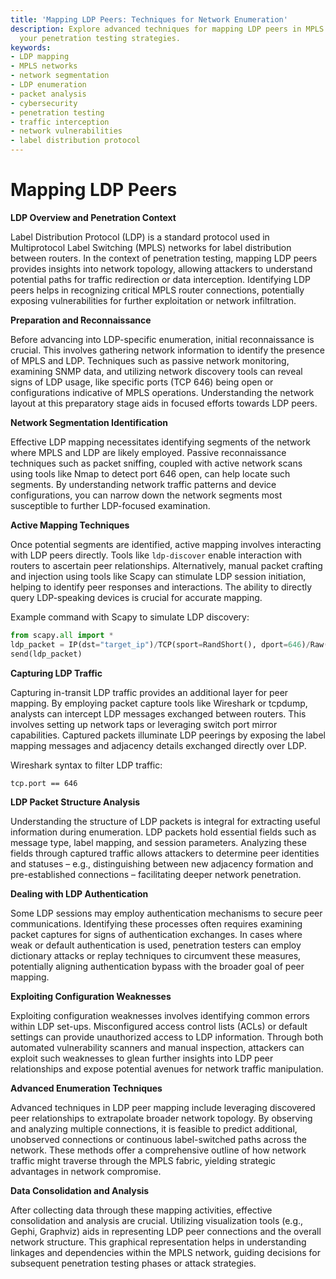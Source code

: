 ```yaml
---
title: 'Mapping LDP Peers: Techniques for Network Enumeration'
description: Explore advanced techniques for mapping LDP peers in MPLS networks, enhancing
  your penetration testing strategies.
keywords:
- LDP mapping
- MPLS networks
- network segmentation
- LDP enumeration
- packet analysis
- cybersecurity
- penetration testing
- traffic interception
- network vulnerabilities
- label distribution protocol
---
```


# Mapping LDP Peers

**LDP Overview and Penetration Context**

Label Distribution Protocol (LDP) is a standard protocol used in Multiprotocol Label Switching (MPLS) networks for label distribution between routers. In the context of penetration testing, mapping LDP peers provides insights into network topology, allowing attackers to understand potential paths for traffic redirection or data interception. Identifying LDP peers helps in recognizing critical MPLS router connections, potentially exposing vulnerabilities for further exploitation or network infiltration.

**Preparation and Reconnaissance**

Before advancing into LDP-specific enumeration, initial reconnaissance is crucial. This involves gathering network information to identify the presence of MPLS and LDP. Techniques such as passive network monitoring, examining SNMP data, and utilizing network discovery tools can reveal signs of LDP usage, like specific ports (TCP 646) being open or configurations indicative of MPLS operations. Understanding the network layout at this preparatory stage aids in focused efforts towards LDP peers.

**Network Segmentation Identification**

Effective LDP mapping necessitates identifying segments of the network where MPLS and LDP are likely employed. Passive reconnaissance techniques such as packet sniffing, coupled with active network scans using tools like Nmap to detect port 646 open, can help locate such segments. By understanding network traffic patterns and device configurations, you can narrow down the network segments most susceptible to further LDP-focused examination.

**Active Mapping Techniques**

Once potential segments are identified, active mapping involves interacting with LDP peers directly. Tools like `ldp-discover` enable interaction with routers to ascertain peer relationships. Alternatively, manual packet crafting and injection using tools like Scapy can stimulate LDP session initiation, helping to identify peer responses and interactions. The ability to directly query LDP-speaking devices is crucial for accurate mapping.

Example command with Scapy to simulate LDP discovery:
```python
from scapy.all import *
ldp_packet = IP(dst="target_ip")/TCP(sport=RandShort(), dport=646)/Raw(load="LDP Payload Data")
send(ldp_packet)
```

**Capturing LDP Traffic**

Capturing in-transit LDP traffic provides an additional layer for peer mapping. By employing packet capture tools like Wireshark or tcpdump, analysts can intercept LDP messages exchanged between routers. This involves setting up network taps or leveraging switch port mirror capabilities. Captured packets illuminate LDP peerings by exposing the label mapping messages and adjacency details exchanged directly over LDP.

Wireshark syntax to filter LDP traffic:
```
tcp.port == 646
```

**LDP Packet Structure Analysis**

Understanding the structure of LDP packets is integral for extracting useful information during enumeration. LDP packets hold essential fields such as message type, label mapping, and session parameters. Analyzing these fields through captured traffic allows attackers to determine peer identities and statuses – e.g., distinguishing between new adjacency formation and pre-established connections – facilitating deeper network penetration.

**Dealing with LDP Authentication**

Some LDP sessions may employ authentication mechanisms to secure peer communications. Identifying these processes often requires examining packet captures for signs of authentication exchanges. In cases where weak or default authentication is used, penetration testers can employ dictionary attacks or replay techniques to circumvent these measures, potentially aligning authentication bypass with the broader goal of peer mapping.

**Exploiting Configuration Weaknesses**

Exploiting configuration weaknesses involves identifying common errors within LDP set-ups. Misconfigured access control lists (ACLs) or default settings can provide unauthorized access to LDP information. Through both automated vulnerability scanners and manual inspection, attackers can exploit such weaknesses to glean further insights into LDP peer relationships and expose potential avenues for network traffic manipulation.

**Advanced Enumeration Techniques**

Advanced techniques in LDP peer mapping include leveraging discovered peer relationships to extrapolate broader network topology. By observing and analyzing multiple connections, it is feasible to predict additional, unobserved connections or continuous label-switched paths across the network. These methods offer a comprehensive outline of how network traffic might traverse through the MPLS fabric, yielding strategic advantages in network compromise.

**Data Consolidation and Analysis**

After collecting data through these mapping activities, effective consolidation and analysis are crucial. Utilizing visualization tools (e.g., Gephi, Graphviz) aids in representing LDP peer connections and the overall network structure. This graphical representation helps in understanding linkages and dependencies within the MPLS network, guiding decisions for subsequent penetration testing phases or attack strategies.